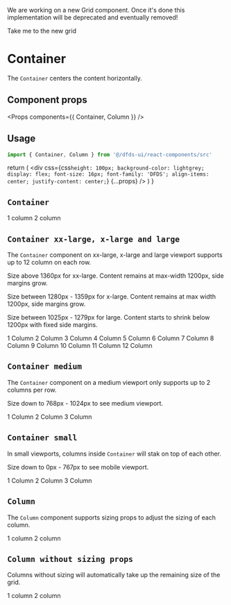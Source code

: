 
<Meta title="Legacy/Grid" component={Container} />

<DeprecatedBanner headline="Warning: New grid in the works">
  <p>
    We are working on a new Grid component. Once it's done this implementation will be deprecated and eventually
    removed!
  </p>
  <StoryLink kind="Lab/Grid" name="Basic" mode="docs">
    Take me to the new grid
  </StoryLink>
</DeprecatedBanner>

# Container

The `Container` centers the content horizontally.

## Component props

<Props components={{ Container, Column }} />

## Usage

```jsx
import { Container, Column } from '@/dfds-ui/react-components/src'
```

  return (
    <div
      css={css`
        height: 100px;
        background-color: lightgrey;
        display: flex;
        font-size: 16px;
        font-family: 'DFDS';
        align-items: center;
        justify-content: center;
      `}
      {...props}
    />
  )
}

## `Container`

<Preview>
  <Story name="Container">
    <Container fluid surface="dark">
      <Column>
        <Box css={{ backgroundColor: theme.colors.surface.main }}>1 column</Box>
      </Column>
      <Column>
        <Box css={{ backgroundColor: theme.colors.surface.main }}>2 column</Box>
      </Column>
    </Container>
  </Story>
</Preview>

## `Container xx-large, x-large and large`

The `Container` component on xx-large, x-large and large viewport supports up to 12 column on each row.

Size above 1360px for xx-large. Content remains at max-width 1200px, side margins grow.

Size between 1280px - 1359px for x-large. Content remains at max width 1200px, side margins grow.

Size between 1025px - 1279px for large. Content starts to shrink below 1200px with fixed side margins.

<Preview>
  <Story name="Container xx-large, x-large and large">
    <Container>
      <Column>
        <Box>1 Column</Box>
      </Column>
      <Column>
        <Box>2 Column</Box>
      </Column>
      <Column>
        <Box>3 Column</Box>
      </Column>
      <Column>
        <Box>4 Column</Box>
      </Column>
      <Column>
        <Box>5 Column</Box>
      </Column>
      <Column>
        <Box>6 Column</Box>
      </Column>
      <Column>
        <Box>7 Column</Box>
      </Column>
      <Column>
        <Box>8 Column</Box>
      </Column>
      <Column>
        <Box>9 Column</Box>
      </Column>
      <Column>
        <Box>10 Column</Box>
      </Column>
      <Column>
        <Box>11 Column</Box>
      </Column>
      <Column>
        <Box>12 Column</Box>
      </Column>
    </Container>
  </Story>
</Preview>

## `Container medium`

The `Container` component on a medium viewport only supports up to 2 columns per row.

Size down to 768px - 1024px to see medium viewport.

<Preview>
  <Story name="Container medium">
    <Container>
      <Column>
        <Box>1 Column</Box>
      </Column>
      <Column>
        <Box>2 Column</Box>
      </Column>
      <Column>
        <Box>3 Column</Box>
      </Column>
    </Container>
  </Story>
</Preview>

## `Container small`

In small viewports, columns inside `Container` will stak on top of each other.

Size down to 0px - 767px to see mobile viewport.

<Preview>
  <Story name="Container small">
    <Container>
      <Column m={6}>
        <Box>1 Column</Box>
      </Column>
      <Column m={6}>
        <Box>2 Column</Box>
      </Column>
      <Column m={12}>
        <Box>3 Column</Box>
      </Column>
    </Container>
  </Story>
</Preview>

## `Column`

The `Column` component supports sizing props to adjust the sizing of each column.

<Preview>
  <Story name="Column">
    <Container>
      <Column m={6} l={4} xl={8} xxl={12}>
        <Box>1 column</Box>
      </Column>
      <Column m={6} l={4} xl={8} xxl={12}>
        <Box>2 column</Box>
      </Column>
    </Container>
  </Story>
</Preview>

## `Column without sizing props`

Columns without sizing will automatically take up the remaining size of the grid.

<Preview>
  <Story name="Column without sizing props">
    <Container>
      <Column xxl={8}>
        <Box>1 column</Box>
      </Column>
      <Column>
        <Box>2 column</Box>
      </Column>
    </Container>
  </Story>
</Preview>
